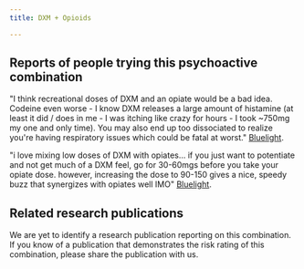---
title: DXM + Opioids

---

## Reports of people trying this psychoactive combination

"I think recreational doses of DXM and an opiate would be a bad idea. Codeine even worse - I know DXM releases a large amount of histamine (at least it did / does in me - I was itching like crazy for hours - I took ~750mg my one and only time). You may also end up too dissociated to realize you're having respiratory issues which could be fatal at worst." [Bluelight](https://bluelight.org/xf/threads/dxm-opiates.612220/).

"i love mixing low doses of DXM with opiates... if you just want to potentiate and not get much of a DXM feel, go for 30-60mgs before you take your opiate dose. however, increasing the dose to 90-150 gives a nice, speedy buzz that synergizes with opiates well IMO" [Bluelight](https://bluelight.org/xf/threads/using-dxm-to-pontentiate-opiates-questions.649704/).

## Related research publications

We are yet to identify a research publication reporting on this combination. If you know of a publication that demonstrates the risk rating of this combination, please share the publication with us.



